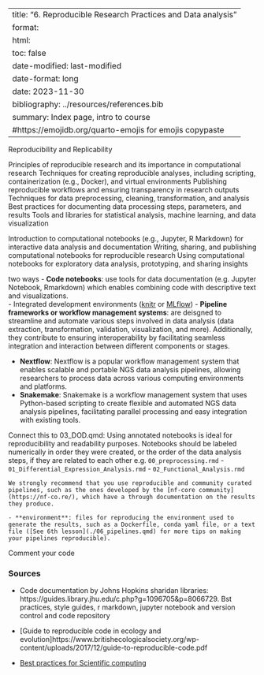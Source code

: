 
---
title: "6. Reproducible Research Practices and Data analysis"
format: 
  html:
    toc: false
date-modified: last-modified
date-format: long
date: 2023-11-30
bibliography: ../resources/references.bib
summary: Index page, intro to course
#https://emojidb.org/quarto-emojis for emojis copypaste
---

Reproducibility and Replicability

Principles of reproducible research and its importance in computational research
Techniques for creating reproducible analyses, including scripting, containerization (e.g., Docker), and virtual environments
Publishing reproducible workflows and ensuring transparency in research outputs
Techniques for data preprocessing, cleaning, transformation, and analysis
Best practices for documenting data processing steps, parameters, and results
Tools and libraries for statistical analysis, machine learning, and data visualization

Introduction to computational notebooks (e.g., Jupyter, R Markdown) for interactive data analysis and documentation
Writing, sharing, and publishing computational notebooks for reproducible research
Using computational notebooks for exploratory data analysis, prototyping, and sharing insights


two ways 
- **Code notebooks**: use tools for data documentation (e.g. Jupyter Notebook, Rmarkdown) which enables combining code with descriptive text and visualizations.   
- Integrated development environments ([knitr](https://yihui.org/knitr/) or [MLflow](https://mlflow.org/))
- **Pipeline frameworks or workflow management systems**: are deisgned to streamline and automate various steps involved in data analysis (data extraction, transformation, validation, visualization, and more). Additionally, they contribute to ensuring interoperability by facilitating seamless integration and interaction between different components or stages.  


- **Nextflow**: Nextflow is a popular workflow management system that enables scalable and portable NGS data analysis pipelines, allowing researchers to process data across various computing environments and platforms.
- **Snakemake**: Snakemake is a workflow management system that uses Python-based scripting to create flexible and automated NGS data analysis pipelines, facilitating parallel processing and easy integration with existing tools.

Connect this to 03_DOD.qmd:
    Using annotated notebooks is ideal for reproducibility and readability purposes. Notebooks should be labeled numerically in order they were created, or the order of the data analysis steps, if they are related to each other e.g. `00_preprocessing.rmd` - `01_Differential_Expression_Analysis.rmd` - `02_Functional_Analysis.rmd`

    We strongly recommend that you use reproducible and community curated pipelines, such as the ones developed by the [nf-core community](https://nf-co.re/), which have a through documentation on the results they produce. 

    - **environment**: files for reproducing the environment used to generate the results, such as a Dockerfile, conda yaml file, or a text file ([See 6th lesson](./06_pipelines.qmd) for more tips on making your pipelines reproducible). 


Comment your code


### Sources
- Code documentation by Johns Hopkins sharidan libraries: https://guides.library.jhu.edu/c.php?g=1096705&p=8066729. Bst practices, style guides, r markdown, jupyter notebook and version control and code repository 
- [Guide to reproducible code in ecology and evolution]https://www.britishecologicalsociety.org/wp-content/uploads/2017/12/guide-to-reproducible-code.pdf

- [Best practices for Scientific computing](https://journals.plos.org/plosbiology/article?id=10.1371/journal.pbio.1001745)
